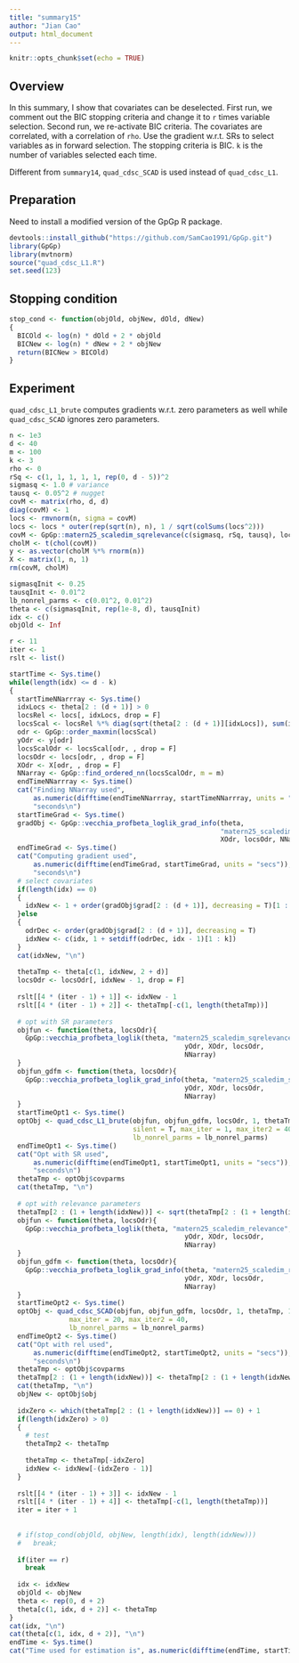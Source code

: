 ```yaml
---
title: "summary15"
author: "Jian Cao"
output: html_document
---
```


```r
knitr::opts_chunk$set(echo = TRUE)
```

## Overview
In this summary, I show that covariates can be deselected. First run, we comment out the BIC stopping criteria and change it to `r` times variable selection. Second run, we re-activate BIC criteria. The covariates are correlated, with a correlation of `rho`. Use the gradient w.r.t. SRs to select variables as in forward selection. The stopping criteria is BIC. `k` is the number of variables selected each time. 

Different from `summary14`, `quad_cdsc_SCAD` is used instead of `quad_cdsc_L1`.

## Preparation
Need to install a modified version of the GpGp R package.
```r
devtools::install_github("https://github.com/SamCao1991/GpGp.git")
library(GpGp)
library(mvtnorm)
source("quad_cdsc_L1.R")
set.seed(123)
```

## Stopping condition
```r
stop_cond <- function(objOld, objNew, dOld, dNew)
{
  BICOld <- log(n) * dOld + 2 * objOld
  BICNew <- log(n) * dNew + 2 * objNew
  return(BICNew > BICOld)
} 
```

## Experiment
`quad_cdsc_L1_brute` computes gradients w.r.t. zero parameters as well while `quad_cdsc_SCAD` ignores zero parameters.
```r
n <- 1e3
d <- 40
m <- 100
k <- 3
rho <- 0
rSq <- c(1, 1, 1, 1, 1, rep(0, d - 5))^2
sigmasq <- 1.0 # variance
tausq <- 0.05^2 # nugget
covM <- matrix(rho, d, d)
diag(covM) <- 1
locs <- rmvnorm(n, sigma = covM)
locs <- locs * outer(rep(sqrt(n), n), 1 / sqrt(colSums(locs^2)))
covM <- GpGp::matern25_scaledim_sqrelevance(c(sigmasq, rSq, tausq), locs)
cholM <- t(chol(covM))
y <- as.vector(cholM %*% rnorm(n))
X <- matrix(1, n, 1)
rm(covM, cholM)

sigmasqInit <- 0.25
tausqInit <- 0.01^2
lb_nonrel_parms <- c(0.01^2, 0.01^2) 
theta <- c(sigmasqInit, rep(1e-8, d), tausqInit)
idx <- c()
objOld <- Inf

r <- 11
iter <- 1
rslt <- list()

startTime <- Sys.time()
while(length(idx) <= d - k)
{
  startTimeNNarrray <- Sys.time()
  idxLocs <- theta[2 : (d + 1)] > 0
  locsRel <- locs[, idxLocs, drop = F]
  locsScal <- locsRel %*% diag(sqrt(theta[2 : (d + 1)][idxLocs]), sum(idxLocs), sum(idxLocs))
  odr <- GpGp::order_maxmin(locsScal)
  yOdr <- y[odr]
  locsScalOdr <- locsScal[odr, , drop = F]
  locsOdr <- locs[odr, , drop = F]
  XOdr <- X[odr, , drop = F]
  NNarray <- GpGp::find_ordered_nn(locsScalOdr, m = m)
  endTimeNNarrray <- Sys.time()
  cat("Finding NNarray used", 
      as.numeric(difftime(endTimeNNarrray, startTimeNNarrray, units = "secs")), 
      "seconds\n")
  startTimeGrad <- Sys.time()
  gradObj <- GpGp::vecchia_profbeta_loglik_grad_info(theta, 
                                                     "matern25_scaledim_sqrelevance", yOdr, 
                                                     XOdr, locsOdr, NNarray)
  endTimeGrad <- Sys.time()
  cat("Computing gradient used", 
      as.numeric(difftime(endTimeGrad, startTimeGrad, units = "secs")), 
      "seconds\n")
  # select covariates
  if(length(idx) == 0)
  {
    idxNew <- 1 + order(gradObj$grad[2 : (d + 1)], decreasing = T)[1 : k]
  }else
  {
    odrDec <- order(gradObj$grad[2 : (d + 1)], decreasing = T)
    idxNew <- c(idx, 1 + setdiff(odrDec, idx - 1)[1 : k])
  }
  cat(idxNew, "\n")
  
  thetaTmp <- theta[c(1, idxNew, 2 + d)]
  locsOdr <- locsOdr[, idxNew - 1, drop = F]
  
  rslt[[4 * (iter - 1) + 1]] <- idxNew - 1
  rslt[[4 * (iter - 1) + 2]] <- thetaTmp[-c(1, length(thetaTmp))]
  
  # opt with SR parameters
  objfun <- function(theta, locsOdr){
    GpGp::vecchia_profbeta_loglik(theta, "matern25_scaledim_sqrelevance",
                                            yOdr, XOdr, locsOdr, 
                                            NNarray)
  }
  objfun_gdfm <- function(theta, locsOdr){
    GpGp::vecchia_profbeta_loglik_grad_info(theta, "matern25_scaledim_sqrelevance",
                                            yOdr, XOdr, locsOdr, 
                                            NNarray)
  }
  startTimeOpt1 <- Sys.time()
  optObj <- quad_cdsc_L1_brute(objfun, objfun_gdfm, locsOdr, 1, thetaTmp, 0, 1e-3, 
                               silent = T, max_iter = 1, max_iter2 = 40, 
                               lb_nonrel_parms = lb_nonrel_parms)
  endTimeOpt1 <- Sys.time()
  cat("Opt with SR used", 
      as.numeric(difftime(endTimeOpt1, startTimeOpt1, units = "secs")), 
      "seconds\n")
  thetaTmp <- optObj$covparms
  cat(thetaTmp, "\n")
  
  # opt with relevance parameters
  thetaTmp[2 : (1 + length(idxNew))] <- sqrt(thetaTmp[2 : (1 + length(idxNew))])
  objfun <- function(theta, locsOdr){
    GpGp::vecchia_profbeta_loglik(theta, "matern25_scaledim_relevance",
                                            yOdr, XOdr, locsOdr,
                                            NNarray)
  }
  objfun_gdfm <- function(theta, locsOdr){
    GpGp::vecchia_profbeta_loglik_grad_info(theta, "matern25_scaledim_relevance",
                                            yOdr, XOdr, locsOdr,
                                            NNarray)
  }
  startTimeOpt2 <- Sys.time()
  optObj <- quad_cdsc_SCAD(objfun, objfun_gdfm, locsOdr, 1, thetaTmp, 1e-3, silent = T,
               max_iter = 20, max_iter2 = 40,
               lb_nonrel_parms = lb_nonrel_parms)
  endTimeOpt2 <- Sys.time()
  cat("Opt with rel used", 
      as.numeric(difftime(endTimeOpt2, startTimeOpt2, units = "secs")), 
      "seconds\n")
  thetaTmp <- optObj$covparms
  thetaTmp[2 : (1 + length(idxNew))] <- thetaTmp[2 : (1 + length(idxNew))]^2
  cat(thetaTmp, "\n")
  objNew <- optObj$obj
  
  idxZero <- which(thetaTmp[2 : (1 + length(idxNew))] == 0) + 1
  if(length(idxZero) > 0)
  {
    # test
    thetaTmp2 <- thetaTmp
    
    thetaTmp <- thetaTmp[-idxZero]
    idxNew <- idxNew[-(idxZero - 1)]
  }
  
  rslt[[4 * (iter - 1) + 3]] <- idxNew - 1
  rslt[[4 * (iter - 1) + 4]] <- thetaTmp[-c(1, length(thetaTmp))]
  iter = iter + 1
  
  
  # if(stop_cond(objOld, objNew, length(idx), length(idxNew)))
  #   break;
  
  if(iter == r)
    break
  
  idx <- idxNew
  objOld <- objNew
  theta <- rep(0, d + 2)
  theta[c(1, idx, d + 2)] <- thetaTmp
}
cat(idx, "\n")
cat(theta[c(1, idx, d + 2)], "\n")
endTime <- Sys.time()
cat("Time used for estimation is", as.numeric(difftime(endTime, startTime, units = "secs")), "seconds\n")
```







